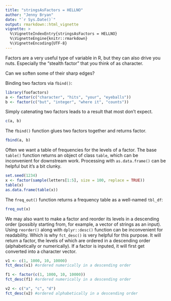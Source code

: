 ```yaml
---
title: "stringsAsFactors = HELLNO"
author: "Jenny Bryan"
date: "`r Sys.Date()`"
output: rmarkdown::html_vignette
vignette: >
  %\VignetteIndexEntry{stringsAsFactors = HELLNO}
  %\VignetteEngine{knitr::rmarkdown}
  %\VignetteEncoding{UTF-8}
---
```


Factors are a very useful type of variable in R, but they can also drive you nuts. Especially the "stealth factor" that you think of as character.

Can we soften some of their sharp edges?

Binding two factors via `fbind()`:

```r
library(foofactors)
a <- factor(c("character", "hits", "your", "eyeballs"))
b <- factor(c("but", "integer", "where it", "counts"))
```

Simply catenating two factors leads to a result that most don't expect.

```r
c(a, b)
```

The `fbind()` function glues two factors together and returns factor.

```r
fbind(a, b)
```

Often we want a table of frequencies for the levels of a factor. The base `table()` function returns an object of class `table`, which can be inconvenient for downstream work.  Processing with `as.data.frame()` can be helpful but it's a bit clunky.

```r
set.seed(1234)
x <- factor(sample(letters[1:5], size = 100, replace = TRUE))
table(x)
as.data.frame(table(x))
```

The `freq_out()` function returns a frequency table as a well-named `tbl_df`:

```r
freq_out(x)
```

We may also want to make a factor and reorder its levels in a descending order (possibly starting from, for example, a vector of strings as an input). Using `reorder()` along with `dplyr::desc()` function can be inconvenient for readability. Which is why `fct_desc()` is very helpful for this purpose. It will return a factor, the levels of which are ordered in a descending order (alphabetically or numerically). If a factor is inputed, it will first get converted into a character vector.

```r
v1 <- c(1, 1000, 10, 10000)
fct_desc(v1) #ordered numerically in a descending order
```

```r
f1 <- factor(c(1, 1000, 10, 10000))
fct_desc(f1) #ordered numerically in a descending order
```

```r
v2 <- c("a", "c", "d")
fct_desc(v2) #ordered alphabetically in a descending order
```


